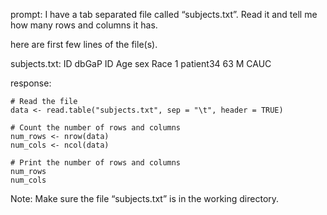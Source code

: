 prompt:
I have a tab separated file called "subjects.txt". Read it and tell me how many rows and columns it has. 

here are first few lines of the file(s).

subjects.txt:
ID	dbGaP ID	Age	sex	Race
1	patient34	63	M	CAUC


response:
```
# Read the file
data <- read.table("subjects.txt", sep = "\t", header = TRUE)

# Count the number of rows and columns
num_rows <- nrow(data)
num_cols <- ncol(data)

# Print the number of rows and columns
num_rows
num_cols
```
Note: Make sure the file "subjects.txt" is in the working directory.
